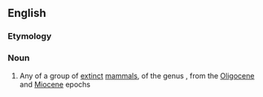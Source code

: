 ==English==
{{rfimage}}
{{wikipedia}}
{{wikispecies}}

===Etymology===
{{rfe|lang=mul}}
===Noun===
{{wikipedia}}
{{en-noun}}

# Any of a group of [[extinct]] [[mammal]]s, of the genus {{taxlink|Indricotherium|genus}}, from the [[Oligocene]] and [[Miocene]] epochs